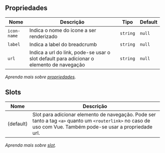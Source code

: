 
## Propriedades

| Nome | Descrição | Tipo | Default |
| ---- | --------- | ---- | ------- |
| `icon-name`  | Indica o nome do icone a ser renderizado | <code>string</code> | `null` |
| `label`  | Indica a label do breadcrumb | <code>string</code> | `null` |
| `url`  | Indica a url do link, pode-se usar o slot default para adicionar o elemento de navegação | <code>string</code> | `null` |

*Aprenda mais sobre <a href="/alcance/docs/components/introducao#propriedades" class="alc-link">propriedades</a>.*

## Slots

| Nome | Descrição |
| ---- | --------- |
| (default) | Slot para adicionar elemento de navegação. Pode ser tanto a tag `<a>` quanto um `<routerlink>` no caso de uso com Vue. Também pode-se usar a propriedade url. |

*Aprenda mais sobre <a href="/alcance/docs/components/introducao#slot" class="alc-link">slot</a>.*
